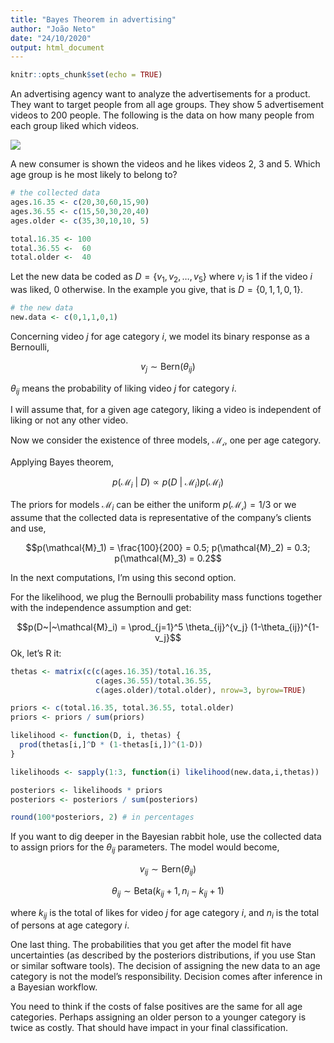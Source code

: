 ```yaml
---
title: "Bayes Theorem in advertising"
author: "João Neto"
date: "24/10/2020"
output: html_document
---
```


```r
knitr::opts_chunk$set(echo = TRUE)
```


An advertising agency want to analyze the advertisements for a product. They want to target people from all age groups. They show 5 advertisement videos to 200 people. The following is the data on how many people from each group liked which videos.

![](liked_videos.png)

A new consumer is shown the videos and he likes videos 2, 3 and 5. Which age group is he most likely to belong to?

```r
# the collected data
ages.16.35 <- c(20,30,60,15,90)
ages.36.55 <- c(15,50,30,20,40)
ages.older <- c(35,30,10,10, 5)

total.16.35 <- 100
total.36.55 <-  60
total.older <-  40
```

Let the new data be coded as $D=\{v_1, v_2, \ldots, v_5\}$ where $v_i$ is 1 if the video $i$ was liked, 0 otherwise. In the example you give, that is $D=\{0,1,1,0,1\}$.

```r
# the new data
new.data <- c(0,1,1,0,1)
```

Concerning video $j$ for age category $i$, we model its binary response as a Bernoulli,

$$v_j \sim \text{Bern}(\theta_{ij})$$

$\theta_{ij}$ means the probability of liking video $j$ for category $i$.

I will assume that, for a given age category, liking a video is independent of liking or not any other video.

Now we consider the existence of three models, $\mathcal{M_i}$, one per age category.

Applying Bayes theorem,

$$p(\mathcal{M}_i~|~D) \propto p(D~|~\mathcal{M}_i)p(\mathcal{M}_i)$$

The priors for models $\mathcal{M}_i$ can be either the uniform $p(\mathcal{M_i}) = 1/3$ or we assume that the collected data is representative of the company's clients and use,

$$p(\mathcal{M}_1) = \frac{100}{200} = 0.5; p(\mathcal{M}_2) = 0.3; p(\mathcal{M}_3) = 0.2$$

In the next computations, I'm using this second option.

For the likelihood, we plug the Bernoulli probability mass functions together with the independence assumption and get:

$$p(D~|~\mathcal{M}_i) = \prod_{j=1}^5 \theta_{ij}^{v_j} (1-\theta_{ij})^{1-v_j}$$
Ok, let's R it:

```r
thetas <- matrix(c(c(ages.16.35)/total.16.35,
                   c(ages.36.55)/total.36.55,
                   c(ages.older)/total.older), nrow=3, byrow=TRUE)

priors <- c(total.16.35, total.36.55, total.older)
priors <- priors / sum(priors)

likelihood <- function(D, i, thetas) {
  prod(thetas[i,]^D * (1-thetas[i,])^(1-D))
}

likelihoods <- sapply(1:3, function(i) likelihood(new.data,i,thetas))

posteriors <- likelihoods * priors
posteriors <- posteriors / sum(posteriors)

round(100*posteriors, 2) # in percentages
```

If you want to dig deeper in the Bayesian rabbit hole, use the collected data to assign priors for the $\theta_{ij}$ parameters. The model would become,

$$v_{ij} \sim \text{Bern}(\theta_{ij})$$

$$\theta_{ij} \sim \text{Beta}(k_{ij}+1,n_i-k_{ij}+1)$$

where $k_{ij}$ is the total of likes for video $j$ for age category $i$, and $n_i$ is the total of persons at age category $i$.

One last thing. The probabilities that you get after the model fit have uncertainties (as described by the posteriors distributions, if you use Stan or similar software tools). The decision of assigning the new data to an age category is not the model's responsibility. Decision comes after inference in a Bayesian workflow.

You need to think if the costs of false positives are the same for all age categories. Perhaps assigning an older person to a younger category is twice as costly. That should have impact in your final classification.